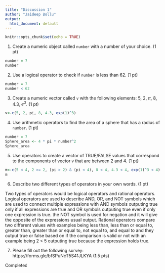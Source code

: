 ```yaml
---
title: "Discussion 1"
author: "Jaideep Bollu"
output:
  html_document: default
---
```


```r
knitr::opts_chunk$set(echo = TRUE)
```


1) Create a numeric object called `number` with a number of your choice. (1 pt)
```r
number = 7
number
```


2) Use a logical operator to check if `number` is less than 62. (1 pt)
```r
number = 7
number < 62
```

3) Create a numeric vector called `v` with the following elements: 5, 2, $\pi$, 8, 4.3, $e^3$. (1 pt)
```r
v<-c(5, 2, pi, 8, 4.3, exp(1)^3)
```
4) Use arithmetic operators to find the area of a sphere that has a radius of `number`. (1 pt)
```r
number = 7
Sphere_area <- 4 * pi * number^2
Sphere_area

```
5) Use operators to create a vector of TRUE/FALSE values that correspond to the components of vector `v` that are between 2 and 4. (1 pt) 
```r
m<-c(5 < 4, 2 >= 2, (pi > 2) & (pi < 4), 8 < 4, 4.3 < 4, exp(1)^3 < 4)
m
```
6) Describe two different types of operators in your own words. (1 pt) 

Two types of operators would be logical operators and rational operators. Logical operators are used to describe AND, OR, and NOT symbols which are used to connect multiple expressions with AND symbols outputing true only if all expressions are true and OR symbols outputing true even if only one expression is true. the NOT symbol is used for negation and it will give the opposite of the expressions usual output. Rational operators compare two different values with examples being less than, less than or equal to, greater than, greater than or equal to, not equal to, and equal to and they output true or false based on if the comparison is valid or not with an example being 2 < 5 outputing true because the expression holds true.

7) Please fill out the following survey: https://forms.gle/bfSPuNcT5S41JLKYA (1.5 pts)

Completed
